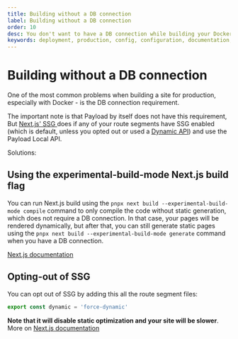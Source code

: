 ```yaml
---
title: Building without a DB connection
label: Building without a DB connection
order: 10
desc: You don't want to have a DB connection while building your Docker container? Learn how to prevent that!
keywords: deployment, production, config, configuration, documentation, Content Management System, cms, headless, javascript, node, react, nextjs
---
```


# Building without a DB connection

One of the most common problems when building a site for production, especially with Docker - is the DB connection requirement.

The important note is that Payload by itself does not have this requirement, But [Next.js' SSG ](https://nextjs.org/docs/pages/building-your-application/rendering/static-site-generation) does if any of your route segments have SSG enabled (which is default, unless you opted out or used a [Dynamic API](https://nextjs.org/docs/app/deep-dive/caching#dynamic-apis)) and use the Payload Local API.

Solutions:

## Using the experimental-build-mode Next.js build flag

You can run Next.js build using the `pnpx next build --experimental-build-mode compile` command to only compile the code without static generation, which does not require a DB connection. In that case, your pages will be rendered dynamically, but after that, you can still generate static pages using the `pnpx next build --experimental-build-mode generate` command when you have a DB connection.

[Next.js documentation](https://nextjs.org/docs/pages/api-reference/cli/next#next-build-options)

## Opting-out of SSG

You can opt out of SSG by adding this all the route segment files:

```ts
export const dynamic = 'force-dynamic'
```

**Note that it will disable static optimization and your site will be slower**.
More on [Next.js documentation](https://nextjs.org/docs/app/deep-dive/caching#opting-out-2)
